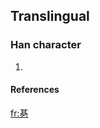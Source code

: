 ==Translingual==

===Han character===
{{Han char|rn=|rad=乙|as=08|sn=9|four=|canj=廿金弓 (TCN)}}

# {{defn|Han}}

====References====
{{Han ref|kx=0084.241|dkj=|dj=|hdz=|uh=341E|ud=13342|bh=|bd=}}



[[fr:㐞]]